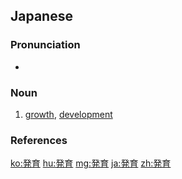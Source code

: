 {{also|發育|发育}}
==Japanese==
{{ja-kanjitab|はつ|いく|yomi=on}}

===Pronunciation===
* {{ja-pron|はついく|y=o|acc=0|acc_ref=NHK}}

===Noun===
{{ja-noun|はついく|kyu=發育}}

# [[growth]], [[development]]

===References===
<references/>

[[ko:発育]]
[[hu:発育]]
[[mg:発育]]
[[ja:発育]]
[[zh:発育]]